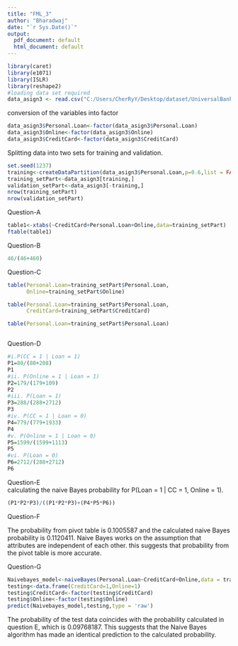 ---
title: "FML_3"
author: "Bharadwaj"
date: "`r Sys.Date()`"
output:
  pdf_document: default
  html_document: default
---

```{r}
library(caret)
library(e1071)
library(ISLR)
library(reshape2)
#loading data set required
data_asign3 <- read.csv("C:/Users/CherRyY/Desktop/dataset/UniversalBank1.csv")
```

conversion of the variables into factor
```{r}
data_asign3$Personal.Loan<-factor(data_asign3$Personal.Loan)
data_asign3$Online<-factor(data_asign3$Online)
data_asign3$CreditCard<-factor(data_asign3$CreditCard)
```






Splitting data into two sets for training and validation.
```{r}
set.seed(1237)
training<-createDataPartition(data_asign3$Personal.Loan,p=0.6,list = FALSE)
training_setPart<-data_asign3[training,]
validation_setPart<-data_asign3[-training,]
nrow(training_setPart)
nrow(validation_setPart)
```


Question-A

```{r}
table1<-xtabs(~CreditCard+Personal.Loan+Online,data=training_setPart)
ftable(table1)

```

Question-B
```{r}
46/(46+460)
```


Question-C

```{r}
table(Personal.Loan=training_setPart$Personal.Loan,
      Online=training_setPart$Online)

table(Personal.Loan=training_setPart$Personal.Loan,
      CreditCard=training_setPart$CreditCard)

table(Personal.Loan=training_setPart$Personal.Loan)



```


Question-D
```{r}

#i.P(CC = 1 | Loan = 1)
P1=80/(80+208)
P1
#ii. P(Online = 1 | Loan = 1)  
P2=179/(179+109)
P2
#iii. P(Loan = 1) 
P3=288/(288+2712)
P3
#iv. P(CC = 1 | Loan = 0) 
P4=779/(779+1933)
P4
#v. P(Online = 1 | Loan = 0) 
P5=1599/(1599+1113)
P5
#vi. P(Loan = 0) 
P6=2712/(288+2712)
P6

```



Question-E\
calculating the naive Bayes probability for P(Loan = 1 | CC = 1, Online = 1). 

```{r}
(P1*P2*P3)/((P1*P2*P3)+(P4*P5*P6))

```





Question-F\

The probability from pivot table is 0.1005587 and the calculated naive Bayes probability is 0.1120411. Naive Bayes works on the assumption that attributes are independent of each other. this suggests that probability from the pivot table is more accurate.\

Question-G
```{r}
Naivebayes_model<-naiveBayes(Personal.Loan~CreditCard+Online,data = training_setPart)
testing<-data.frame(CreditCard=1,Online=1)
testing$CreditCard<-factor(testing$CreditCard)
testing$Online<-factor(testing$Online)
predict(Naivebayes_model,testing,type = 'raw')

```


The probability of the test data coincides with the probability calculated in question E, which is 0.09768187. This suggests that the Naive Bayes algorithm has made an identical prediction to the calculated probability.